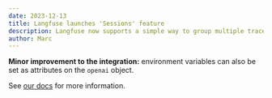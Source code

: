 ```yaml
---
date: 2023-12-13
title: Langfuse launches 'Sessions' feature
description: Langfuse now supports a simple way to group multiple traces into a session and replay interactions between users and LLMs.
author: Marc
---
```



<ChangelogHeader />

**Minor improvement to the integration:** environment variables can also be set as attributes on the `openai` object.


See [our docs](/docs/sessions) for more information.
